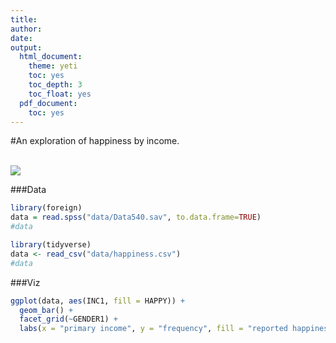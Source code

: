 ```yaml
---
title:
author: 
date: 
output:
  html_document:
    theme: yeti
    toc: yes
    toc_depth: 3
    toc_float: yes
  pdf_document:
    toc: yes
---
```

#An exploration of happiness by income.  
<br>

![](./mr-robot.jpg)

###Data
```r
library(foreign)
data = read.spss("data/Data540.sav", to.data.frame=TRUE)
#data

library(tidyverse)
data <- read_csv("data/happiness.csv")
#data


```

###Viz
```r
ggplot(data, aes(INC1, fill = HAPPY)) +
  geom_bar() +
  facet_grid(~GENDER1) +
  labs(x = "primary income", y = "frequency", fill = "reported happiness")


```